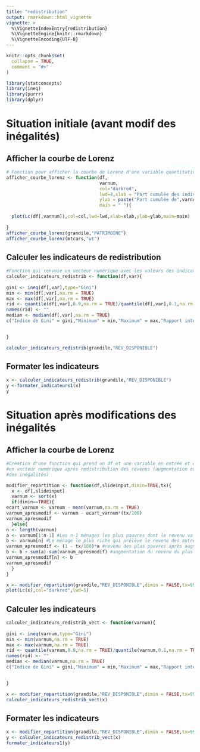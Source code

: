 ```yaml
---
title: "redistribution"
output: rmarkdown::html_vignette
vignette: >
  %\VignetteIndexEntry{redistribution}
  %\VignetteEngine{knitr::rmarkdown}
  %\VignetteEncoding{UTF-8}
---
```


```r
knitr::opts_chunk$set(
  collapse = TRUE,
  comment = "#>"
)
```

```r
library(statconcepts)
library(ineq)
library(purrr)
library(dplyr)
```

# Situation initiale (avant modif des inégalités)

## Afficher la courbe de Lorenz

```r

# Fonction pour afficher la courbe de Lorenz d'une variable quantitative cumulable
afficher_courbe_lorenz <- function(df,
                                   varnum,
                                   col="darkred",
                                   lwd=4,xlab = "Part cumulée des individus (en %)",
                                   ylab = paste("Part cumulée de",varnum,"(en %)"),
                                   main = " "){
  
  plot(Lc(df[,varnum]),col=col,lwd=lwd,xlab=xlab,ylab=ylab,main=main)
  
}
afficher_courbe_lorenz(grandile,"PATRIMOINE")
afficher_courbe_lorenz(mtcars,"wt")

```

## Calculer les indicateurs de redistribution

```r

#Fonction qui renvoie un vecteur numérique avec les valeurs des indicateurs de redistribution
calculer_indicateurs_redistrib <- function(df,var){
 
gini <- ineq(df[,var],type="Gini")
min <- min(df[,var],na.rm = TRUE)
max <- max(df[,var],na.rm = TRUE)
rid <- quantile(df[,var],0.9,na.rm = TRUE)/quantile(df[,var],0.1,na.rm = TRUE)
names(rid) <- ""
median <- median(df[,var],na.rm = TRUE)
c("Indice de Gini" = gini,"Minimum" = min,"Maximum" = max,"Rapport inter-décile" = rid,"Médiane" = median)

  
}

calculer_indicateurs_redistrib(grandile,"REV_DISPONIBLE")

```

## Formater les indicateurs

```r

x <- calculer_indicateurs_redistrib(grandile,"REV_DISPONIBLE")
y <-formater_indicateurs1(x)
y

```


# Situation après modifications des inégalités

## Afficher la courbe de Lorenz

```r

#Création d'une fonction qui prend un df et une variable en entrée et qui renvoie
#un vecteur numérique après redistribution des revenus (augmentation ou diminution
#des inégalités)

modifier_repartition <- function(df,slideinput,dimin=TRUE,tx){
  x <- df[,slideinput]
  varnum <- sort(x)
  if(dimin==TRUE){
ecart_varnum <- varnum - mean(varnum,na.rm = TRUE)
varnum_apresmodif <- varnum - ecart_varnum*(tx/100)
varnum_apresmodif
  }else{
n <- length(varnum)
a <- varnum[1:n-1] #Les n-1 ménages les plus pauvres dont le revenu va être amputé
b <- varnum[n] #Le ménage le plus riche qui prélève le revenu des autres
varnum_apresmodif <- (1 - tx/100)*a #revenu des plus pauvres après augmentation des inégalités
b <- b + sum(a)-sum(varnum_apresmodif) #augmentation du revenu du plus riche qui prend tous les prélèvements
varnum_apresmodif[n] <- b
varnum_apresmodif
  }
}

x <- modifier_repartition(grandile,"REV_DISPONIBLE",dimin = FALSE,tx=99)
plot(Lc(x),col="darkred",lwd=5)


```

## Calculer les indicateurs

```r
calculer_indicateurs_redistrib_vect <- function(varnum){
 
gini <- ineq(varnum,type="Gini")
min <- min(varnum,na.rm = TRUE)
max <- max(varnum,na.rm = TRUE)
rid <- quantile(varnum,0.9,na.rm = TRUE)/quantile(varnum,0.1,na.rm = TRUE)
names(rid) <- ""
median <- median(varnum,na.rm = TRUE)
c("Indice de Gini" = gini,"Minimum" = min,"Maximum" = max,"Rapport inter-décile" = rid,"Médiane" = median)

  
}

x <- modifier_repartition(grandile,"REV_DISPONIBLE",dimin = FALSE,tx=99)
calculer_indicateurs_redistrib_vect(x)


```

## Formater les indicateurs

```r
x <- modifier_repartition(grandile,"REV_DISPONIBLE",dimin = FALSE,tx=99)
y <- calculer_indicateurs_redistrib_vect(x)
formater_indicateurs1(y)
```


